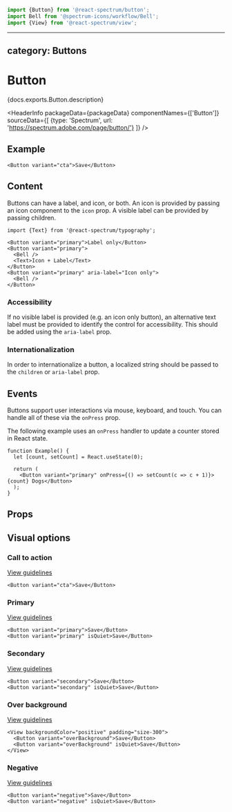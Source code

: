 <!-- Copyright 2020 Adobe. All rights reserved.
This file is licensed to you under the Apache License, Version 2.0 (the "License");
you may not use this file except in compliance with the License. You may obtain a copy
of the License at http://www.apache.org/licenses/LICENSE-2.0
Unless required by applicable law or agreed to in writing, software distributed under
the License is distributed on an "AS IS" BASIS, WITHOUT WARRANTIES OR REPRESENTATIONS
OF ANY KIND, either express or implied. See the License for the specific language
governing permissions and limitations under the License. -->



```jsx import
import {Button} from '@react-spectrum/button';
import Bell from '@spectrum-icons/workflow/Bell';
import {View} from '@react-spectrum/view';
```

---
category: Buttons
---

# Button

<p>{docs.exports.Button.description}</p>

<HeaderInfo
  packageData={packageData}
  componentNames={['Button']}
  sourceData={[
    {type: 'Spectrum', url: 'https://spectrum.adobe.com/page/button/'}
  ]} />

## Example

```tsx example
<Button variant="cta">Save</Button>
```

## Content

Buttons can have a label, and icon, or both. An icon is provided by passing an icon component to the `icon` prop.
A visible label can be provided by passing children.

```tsx example
import {Text} from '@react-spectrum/typography';

<Button variant="primary">Label only</Button>
<Button variant="primary">
  <Bell />
  <Text>Icon + Label</Text>
</Button>
<Button variant="primary" aria-label="Icon only">
  <Bell />
</Button>
```

### Accessibility

If no visible label is provided (e.g. an icon only button),
an alternative text label must be provided to identify the control for accessibility. This should be added using
the `aria-label` prop.

### Internationalization

In order to internationalize a button, a localized string should be passed to the `children` or `aria-label` prop.

## Events

Buttons support user interactions via mouse, keyboard, and touch. You can handle all of these via the `onPress`
prop.

The following example uses an `onPress` handler to update a counter stored in React state.

```tsx example
function Example() {
  let [count, setCount] = React.useState(0);

  return (
    <Button variant="primary" onPress={() => setCount(c => c + 1)}>{count} Dogs</Button>
  );
}
```

## Props

<PropTable component={docs.exports.Button} links={docs.links} />

## Visual options

### Call to action
[View guidelines](https://spectrum.adobe.com/page/button/#Call-to-action)

```tsx example
<Button variant="cta">Save</Button>
```

### Primary
[View guidelines](https://spectrum.adobe.com/page/button/#Primary)

```tsx example
<Button variant="primary">Save</Button>
<Button variant="primary" isQuiet>Save</Button>
```

### Secondary
[View guidelines](https://spectrum.adobe.com/page/button/#Secondary)

```tsx example
<Button variant="secondary">Save</Button>
<Button variant="secondary" isQuiet>Save</Button>
```

### Over background
[View guidelines](https://spectrum.adobe.com/page/button/#Over-background)

```tsx example
<View backgroundColor="positive" padding="size-300">
  <Button variant="overBackground">Save</Button>
  <Button variant="overBackground" isQuiet>Save</Button>
</View>
```

### Negative
[View guidelines](https://spectrum.adobe.com/page/button/#Negative)

```tsx example
<Button variant="negative">Save</Button>
<Button variant="negative" isQuiet>Save</Button>
```
